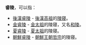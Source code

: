 '''睿陵'''，可以指：

* [[後漢睿陵|後漢睿陵]] - [[後漢高祖|後漢高祖]]的[[陵寝|陵寝]]。
* [[金睿陵|金睿陵]] - [[金太祖|金太祖]]的陵寝，又名[[和陵|和陵]]。
* [[夏睿陵|夏睿陵]] - [[明玉珍|夏太祖]]的陵寝。
* [[朝鮮睿陵|朝鮮睿陵]] - [[朝鮮王朝|朝鮮王朝]][[朝鮮哲宗|哲宗]]的陵寝。

{{Disambig|Cat=二字墓葬建筑消歧义}}